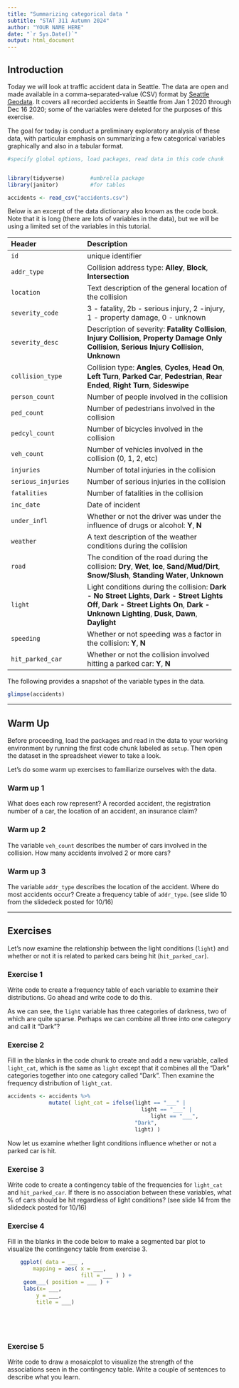 ```yaml
---
title: "Summarizing categorical data "
subtitle: "STAT 311 Autumn 2024"
author: "YOUR NAME HERE"
date: "`r Sys.Date()`"
output: html_document
---
```


## Introduction

Today we will look at traffic accident data in Seattle.
The data are open and made available in a comma-separated-value (CSV) format by [Seattle Geodata](https://data-seattlecitygis.opendata.arcgis.com/datasets/5b5c745e0f1f48e7a53acec63a0022ab_0). It covers all recorded accidents in Seattle from Jan 1 2020 through Dec 16 2020; some of the variables were deleted for the purposes of this exercise.

The goal for today is conduct a preliminary exploratory analysis of these data, with particular emphasis on summarizing a few categorical variables graphically and also in a tabular format.

<!--- 

The packages used for this analysis are loaded in the code chunk shown below. We will also need to read in the dataset `accidents.csv` since it is not part of any package. We can read it using the `read_csv` function from the **readr** package which is part of the **tidyverse** ecosystem. 
For more information on importing datasets in R, please see [chapter 7](https://r4ds.hadley.nz/data-import) in the excellent open source reference **R for Data Science**.  

--->


```r
#specify global options, load packages, read data in this code chunk


library(tidyverse)        #umbrella package
library(janitor)          #for tables 

accidents <- read_csv("accidents.csv")
```

Below is an excerpt of the data dictionary also known as the code book.  Note that it is long (there are lots of variables in the data), but we will be using a limited set of the variables in this tutorial.

| Header                        |  Description
|:----------------|:--------------------------------
| `id` | unique identifier
| `addr_type` | Collision address type: **Alley**, **Block**, **Intersection** 
| `location` | Text description of the general location of the collision
| `severity_code` |3 - fatality, 2b - serious injury, 2 -injury, 1 - property damage, 0 - unknown
| `severity_desc   ` | Description of severity: **Fatality Collision**, **Injury Collision**, **Property Damage Only Collision**, **Serious Injury Collision**, **Unknown**
| `collision_type` | Collision type: **Angles**, **Cycles**, **Head On**, **Left Turn**, **Parked Car**, **Pedestrian**, **Rear Ended**, **Right Turn**, **Sideswipe**
| `person_count` | Number of people involved in the collision
|`ped_count` |Number of pedestrians involved in the collision
| `pedcyl_count` | Number of bicycles involved in the collision 
|`veh_count`| Number of vehicles involved in the collision (0, 1, 2, etc)
|`injuries`|Number of total injuries in the collision
|`serious_injuries`|Number of serious injuries in the collision
|`fatalities`| Number of fatalities in the collision
|`inc_date`| Date of incident
|`under_infl`| Whether or not the driver was under the influence of drugs or alcohol: **Y**, **N**
|`weather`|A text description of the weather conditions during the collision
|`road`|The condition of the road during the collision: **Dry**, **Wet**, **Ice**, **Sand/Mud/Dirt**, **Snow/Slush**, **Standing Water**, **Unknown**
|`light`|Light conditions during the collision: **Dark - No Street Lights**, **Dark - Street Lights Off**, **Dark - Street Lights On**, **Dark - Unknown Lighting**, **Dusk**, **Dawn**, **Daylight**
|`speeding`|  Whether or not speeding was a factor in the collision: **Y**, **N**
|`hit_parked_car`|Whether or not the collision involved hitting a parked car: **Y**, **N**


The following provides a snapshot of the variable types in the data.

```r
glimpse(accidents)

```


* * * 

## Warm Up

Before proceeding, load the packages and read in the data to  your working environment by running the first code chunk labeled as `setup`. Then open the dataset in the spreadsheet viewer to take a look.

Let's do some warm up exercises to familiarize ourselves with the data.

### Warm up 1

What does each row represent? A recorded accident, the registration number of a car, the location of an accident, an insurance claim?

### Warm up 2

The variable `veh_count` describes the number of cars involved in the collision. How many accidents involved 2 or more cars?


### Warm up 3

The variable `addr_type` describes the location of the accident. Where do most accidents occur?  Create a frequency table of `addr_type`. (see slide 10 from the slidedeck posted for 10/16)


* * * 

## Exercises


Let's now examine the relationship between the light conditions (`light`) and whether or not it is related to parked cars being hit (`hit_parked_car`). 

### Exercise 1 

Write code to create a frequency table of each variable to examine their distributions. Go ahead and write code to do this.


As we can see, the `light` variable has three categories of darkness, two of which are quite sparse. Perhaps we can combine all three into one category and call it "Dark"?

### Exercise 2

Fill in the blanks in the code chunk to create and add a new variable, called `light_cat`, which is the same as `light` except that it combines all the "Dark" categories together into one category called "Dark". Then examine the frequency distribution of `light_cat`.


```r

accidents <- accidents %>% 
             mutate( light_cat = ifelse(light == "___" | 
                                          light == "___" | 
                                             light == "___", 
                                        "Dark", 
                                        light) )


```

Now let us examine whether light conditions influence whether or not a parked car is hit.

### Exercise 3

Write code to create a contingency table of the frequencies for `light_cat` and `hit_parked_car`. If there is no association between these variables, what % of cars should be hit regardless of light conditions?   (see slide 14 from the slidedeck posted for 10/16)


### Exercise 4

Fill in the blanks in the code below to make a segmented bar plot to visualize the contingency table from exercise 3.


```r

    ggplot( data = ___ , 
        mapping = aes( x = ___, 
                       fill = ___ ) ) +
     geom___( position = ___ ) +
     labs(x= ___, 
         y = ___,
         title = ___)
    
 

    
```


### Exercise 5

Write code to draw a mosaicplot to visualize the strength of the associations seen in the contingency table. Write a couple of sentences to describe what you learn.

